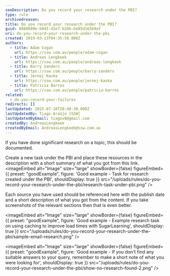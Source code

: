 ```yaml
---
seoDescription: Do you record your research under the PBI?
type: rule
archivedreason:
title: Do you record your research under the PBI?
guid: 8880899e-b945-41e7-b2db-be85d165b9af
uri: do-you-record-your-research-under-the-pbi
created: 2019-03-13T04:35:58.000Z
authors:
  - title: Adam Cogan
    url: https://ssw.com.au/people/adam-cogan
  - title: Andreas Lengkeek
    url: https://ssw.com.au/people/andreas-lengkeek
  - title: Barry Sanders
    url: https://ssw.com.au/people/barry-sanders
  - title: Jernej Kavka
    url: https://ssw.com.au/people/jernej-kavka
  - title: Patricia Barros
    url: https://ssw.com.au/people/patricia-barros
related:
  - do-you-record-your-failures
redirects: []
lastUpdated: 2025-07-10T20:48:30.000Z
lastUpdatedBy: Tiago Araújo [SSW]
lastUpdatedByEmail: tiagov8@gmail.com
createdBy: AndreasLengkeek
createdByEmail: AndreasLengkeek@ssw.com.au
---
```


If you have done significant research on a topic, this should be documented.

Create a new task under the PBI and place these resources in the description with a short summary of what you got from this link.
<imageEmbed
  alt="Image"
  size="large"
  showBorder={false}
  figureEmbed={{
    preset: "goodExample",
    figure: 'Good example - Task for research created under the PBI',
    shouldDisplay: true
  }}
  src="/uploads/rules/do-you-record-your-research-under-the-pbi/research-task-under-pbi.png"
/>

Each source you have used should be referenced here with the publish date and a short description of what you got from the content. If you take screenshots of the relevant sections then that is even better.

<imageEmbed
  alt="Image"
  size="large"
  showBorder={false}
  figureEmbed={{
    preset: "goodExample",
    figure: 'Good example - Example research task on using caching to improve load times with SugarLearning',
    shouldDisplay: true
  }}
  src="/uploads/rules/do-you-record-your-research-under-the-pbi/sample-email-research.png"
/>

<imageEmbed
  alt="Image"
  size="large"
  showBorder={false}
  figureEmbed={{
    preset: "goodExample",
    figure: 'Good example - If you don\'t find any suitable answers to your query, remember to make a short note of what you were looking for',
    shouldDisplay: true
  }}
  src="/uploads/rules/do-you-record-your-research-under-the-pbi/show-no-research-found-2.png"
/>
